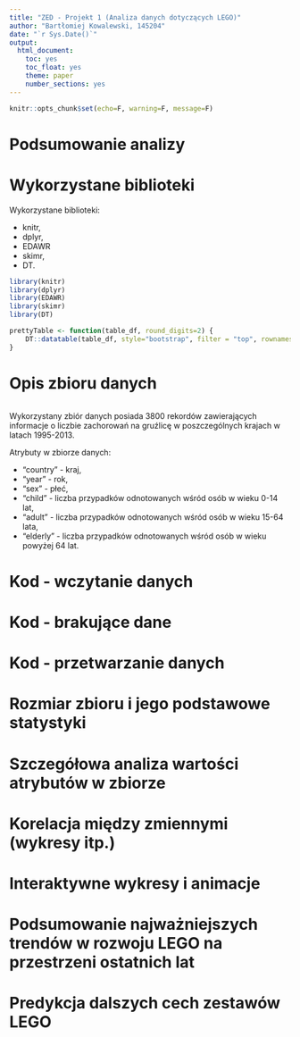 ```yaml
---
title: "ZED - Projekt 1 (Analiza danych dotyczących LEGO)"
author: "Bartłomiej Kowalewski, 145204"
date: "`r Sys.Date()`"
output: 
  html_document: 
    toc: yes
    toc_float: yes
    theme: paper
    number_sections: yes
---
```


```r
knitr::opts_chunk$set(echo=F, warning=F, message=F)
```

# Podsumowanie analizy

# Wykorzystane biblioteki

Wykorzystane biblioteki:

- knitr,
- dplyr,
- EDAWR
- skimr,
- DT.

```r
library(knitr)
library(dplyr)
library(EDAWR)
library(skimr)
library(DT)
```

```r
prettyTable <- function(table_df, round_digits=2) {
    DT::datatable(table_df, style="bootstrap", filter = "top", rownames = FALSE, extensions = "Buttons", options = list(dom = 'Bfrtip', buttons = c('copy', 'csv', 'excel', 'pdf', 'print'))) %>% formatRound(names(dplyr::select_if(table_df, is.numeric)), round_digits)
}
```


# Opis zbioru danych

```r
```

Wykorzystany zbiór danych posiada 3800 rekordów zawierających informacje o liczbie zachorowań na gruźlicę w poszczególnych krajach w latach 1995-2013.

Atrybuty w zbiorze danych:

- "country" - kraj,
- "year" - rok,
- "sex" - płeć,
- "child" - liczba przypadków odnotowanych wśród osób w wieku 0-14 lat,
- "adult" - liczba przypadków odnotowanych wśród osób w wieku 15-64 lata,
- "elderly" - liczba przypadków odnotowanych wśród osób w wieku powyżej 64 lat.

# Kod - wczytanie danych

# Kod - brakujące dane

# Kod - przetwarzanie danych 

# Rozmiar zbioru i jego podstawowe statystyki

# Szczegółowa analiza wartości atrybutów w zbiorze

# Korelacja między zmiennymi (wykresy itp.)

# Interaktywne wykresy i animacje

# Podsumowanie najważniejszych trendów w rozwoju LEGO na przestrzeni ostatnich lat

# Predykcja dalszych cech zestawów LEGO
